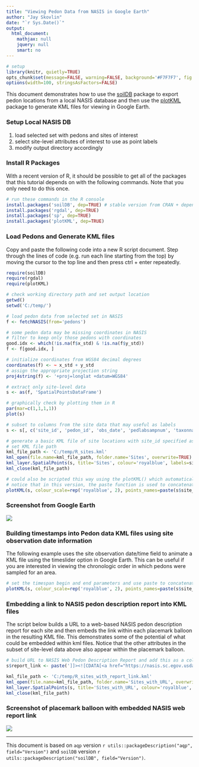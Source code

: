 ---
title: "Viewing Pedon Data from NASIS in Google Earth"
author: "Jay Skovlin"
date: "`r Sys.Date()`"
output:
  html_document:
    mathjax: null
    jquery: null
    smart: no
---

```{r setup, echo=FALSE, results='hide', warning=FALSE}
# setup
library(knitr, quietly=TRUE)
opts_chunk$set(message=FALSE, warning=FALSE, background='#F7F7F7', fig.align='center', fig.retina=2, dev='png', tidy=FALSE, verbose=FALSE)
options(width=100, stringsAsFactors=FALSE)
```


This document demonstrates how to use the [soilDB](http://ncss-tech.github.io/AQP/soilDB/soilDB-Intro.html) package to export pedon locations from a local NASIS database and then use the [plotKML](https://cran.r-project.org/web/packages/plotKML/plotKML.pdf) package to generate KML files for viewing in Google Earth.  

### Setup Local NASIS DB
 1. load selected set with pedons and sites of interest
 2. select site-level attributes of interest to use as point labels
 5. modify output directory accordingly


### Install R Packages
With a recent version of R, it should be possible to get all of the packages that this tutorial depends on with the following commands. Note that you only need to do this once.
```{r install-deps, eval=FALSE}
# run these commands in the R console
install.packages('soilDB', dep=TRUE) # stable version from CRAN + dependencies
install.packages('rgdal', dep=TRUE)
install.packages('sp', dep=TRUE)
install.packages('plotKML', dep=TRUE)
```

### Load Pedons and Generate KML files
Copy and paste the following code into a new R script document. Step through the lines of code (e.g. run each line starting from the top) by moving the cursor to the top line and then press ctrl + enter repeatedly.
```{r example1, eval=FALSE}
require(soilDB)
require(rgdal)
require(plotKML)

# check working directory path and set output location
getwd()
setwd('C:/temp/')

# load pedon data from selected set in NASIS
f <- fetchNASIS(from='pedons')

# some pedon data may be missing coordinates in NASIS
# filter to keep only those pedons with coordinates
good.idx <- which(!is.na(f$x_std) & !is.na(f$y_std))
f <- f[good.idx, ]

# initialize coordinates from WGS84 decimal degrees
coordinates(f) <- ~ x_std + y_std
# assign the appropriate projection string
proj4string(f) <- '+proj=longlat +datum=WGS84'

# extract only site-level data
s <- as(f, 'SpatialPointsDataFrame')

# graphically check by plotting them in R
par(mar=c(1,1,1,1))
plot(s)

# subset to columns from the site data that may useful as labels
s <- s[, c('site_id', 'pedon_id', 'obs_date', 'pedlabsampnum', 'taxonname', 'hillslopeprof', 'elev_field', 'slope_field', 'aspect_field', 'plantassocnm', 'bedrckdepth', 'bedrckkind', 'pmkind', 'pmorigin')]

# generate a basic KML file of site locations with site_id specified as the placemark labels
# set KML file path
kml_file_path <- 'C:/temp/R_sites.kml'
kml_open(file.name=kml_file_path, folder.name='Sites', overwrite=TRUE)
kml_layer.SpatialPoints(s, title='Sites', colour='royalblue', labels=site_id, shape="http://maps.google.com/mapfiles/kml/pal2/icon18.png")
kml_close(kml_file_path)

# could also be scripted this way using the plotKML() which automatically wraps the above functions
# notice that in this version, the paste function is used to concatenate the site_id and taxonname for labels
plotKML(s, colour_scale=rep('royalblue', 2), points_names=paste(s$site_id, s$taxonname, sep=", "), folder.name="Sites", file.name="R_sites.kml")
```

### Screenshot from Google Earth
![](./GE_example1.jpg)


### Building timestamps into Pedon data KML files using site observation date information
The following example uses the site observation date/time field to animate a KML file using the timeslider option in Google Earth.  This can be useful if you are interested in viewing the chronologic order in which pedons were sampled for an area.

```{r example2, eval=FALSE}
# set the timespan begin and end parameters and use paste to concatenate site_id with taxonname fields as the labels
plotKML(s, colour_scale=rep('royalblue', 2), points_names=paste(s$site_id, s$taxonname, sep=", "), folder.name="Sites_date-time", file.name='R_sites_with_date-time.kml', TimeSpan.begin=format(s$obs_date, "%Y-%m-%d"), TimeSpan.end=format(s$obs_date, "%Y-%m-%d"))
```
### Embedding a link to NASIS pedon description report into KML files
The script below builds a URL to a web-based NASIS pedon description report for each site and then embeds the link within each placemark balloon in the resulting KML file.  This demonstrates some of the potential of what could be embedded within kml files. Notice that the other attributes in the subset of site-level data above also appear within the placemark balloon.

```{r example3, eval=FALSE}
# build URL to NASIS Web Pedon Description Report and add this as a column to our site data
s$report_link <- paste(']]><![CDATA[<a href="https://nasis.sc.egov.usda.gov/NasisReportsWebSite/limsreport.aspx?report_name=Pedon_Site_Description_usepedonid&pedon_id=', s$pedon_id, '">Pedon Description Report</a>]]><![CDATA[', sep='')

kml_file_path <- 'C:/temp/R_sites_with_report_link.kml'
kml_open(file.name=kml_file_path, folder.name='Sites_with_URL', overwrite=TRUE)
kml_layer.SpatialPoints(s, title='Sites_with_URL', colour='royalblue', balloon=s$report_link, labels=site_id, shape="http://maps.google.com/mapfiles/kml/pal2/icon18.png")
kml_close(kml_file_path)
```

### Screenshot of placemark balloon with embedded NASIS web report link
![](./GE_example2.jpg)

----------------------------
This document is based on `aqp` version `r utils::packageDescription("aqp", field="Version")` and `soilDB` version `r utils::packageDescription("soilDB", field="Version")`.

